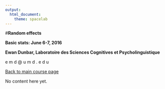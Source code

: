 ```yaml
---
output: 
  html_document: 
    theme: spacelab
---
```


#**Random effects**

**Basic stats: June 6-7, 2016**

**Ewan Dunbar, Laboratoire des Sciences Cognitives et Psycholinguistique**

e m d   @   u m d  .  e d u

[Back to main course page](index.html)

No content here yet.